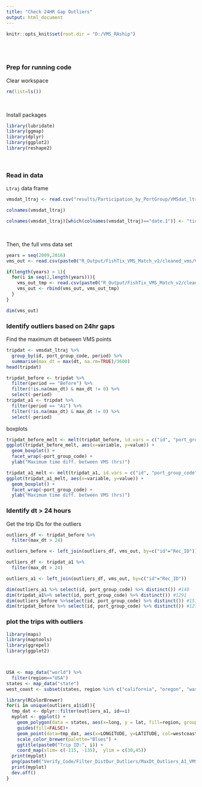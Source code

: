 ```yaml
---
title: "Check 24HR Gap Outliers"
output: html_document
---
```




```r
knitr::opts_knit$set(root.dir = "D:/VMS_RAship") 
```
<br>
<br>

### Prep for running code
Clear workspace
```r
rm(list=ls())
```
<br>

Install packages
```r
library(lubridate)
library(ggmap)
library(dplyr)
library(ggplot2)
library(reshape2)
```


<br>

### Read in data

`Ltraj` data frame
```r
vmsdat_ltraj <- read.csv("results/Participation_by_PortGroup/VMSdat_ltraj_2009-16_CA_targetDCRB_inseason_SeasonWeek_all_perTrip.csv")
```
```r
colnames(vmsdat_ltraj)
```
```r
colnames(vmsdat_ltraj)[which(colnames(vmsdat_ltraj)=="date.1")] <- "ticket.date"
```
<br>


Then, the full vms data set
```r
years = seq(2009,2016)
vms_out <- read.csv(paste0("R_Output/FishTix_VMS_Match_v2/cleaned_vms/VMS_Outputs_wTARGET_10d_lookback_",years[1],"_cleaned.csv"))

if(length(years) > 1){
  for(i in seq(2,length(years))){
    vms_out_tmp <- read.csv(paste0("R_Output/FishTix_VMS_Match_v2/cleaned_vms/VMS_Outputs_wTARGET_10d_lookback_",years[i],"_cleaned.csv"))
    vms_out <- rbind(vms_out, vms_out_tmp)
  }
}
```
```r
dim(vms_out)
```


### Identify outliers based on 24hr gaps

Find the maximum dt between VMS points
```r
tripdat <- vmsdat_ltraj %>%
  group_by(id, port_group_code, period) %>%
  summarise(max_dt = max(dt, na.rm=TRUE)/3600)
head(tripdat)
```


```r
tripdat_before <- tripdat %>%
  filter(period == "Before") %>%
  filter(!is.na(max_dt) & max_dt != 0) %>%
  select(-period)
tripdat_a1 <- tripdat %>%
  filter(period == "A1") %>%
  filter(!is.na(max_dt) & max_dt != 0) %>%
  select(-period)
```

boxplots
```r
tripdat_before_melt <- melt(tripdat_before, id.vars = c("id", "port_group_code"), measure.vars = c("max_dt"))
ggplot(tripdat_before_melt, aes(x=variable, y=value)) +
  geom_boxplot() +
  facet_wrap(~port_group_code) +
  ylab("Maximum time diff. between VMS (hrs)")
```


```r
tripdat_a1_melt <- melt(tripdat_a1, id.vars = c("id", "port_group_code"), measure.vars = c("max_dt"))
ggplot(tripdat_a1_melt, aes(x=variable, y=value)) +
  geom_boxplot() +
  facet_wrap(~port_group_code) +
  ylab("Maximum time diff. between VMS (hrs)")
```





### Identify dt > 24 hours


Get the trip IDs for the outliers
```r
outliers_df <- tripdat_before %>%
  filter(max_dt > 24)

outliers_before <- left_join(outliers_df, vms_out, by=c("id"="Rec_ID"))
```

```r
outliers_df <- tripdat_a1 %>%
  filter(max_dt > 24)

outliers_a1 <- left_join(outliers_df, vms_out, by=c("id"="Rec_ID"))
```

```r
dim(outliers_a1 %>% select(id, port_group_code) %>% distinct()) #140
dim(tripdat_a1%>% select(id, port_group_code) %>% distinct()) #1291
dim(outliers_before %>%select(id, port_group_code) %>% distinct()) #1519
dim(tripdat_before %>% select(id, port_group_code) %>% distinct()) #12707
```

### plot the trips with outliers

```r
library(maps)
library(maptools)
library(ggrepel)
library(ggplot2)



USA <- map_data("world") %>% 
  filter(region=="USA")
states <- map_data("state")
west_coast <- subset(states, region %in% c("california", "oregon", "washington"))

library(RColorBrewer)
for(i in unique(outliers_a1$id)){
  tmp_dat <- dplyr::filter(outliers_a1, id==i)
  myplot <- ggplot() +
    geom_polygon(data = states, aes(x=long, y = lat, fill=region, group=group), color=" grey37", alpha=0.3) +
    guides(fill=FALSE)+
    geom_point(data=tmp_dat, aes(x=LONGITUDE, y=LATITUDE, col=westcoastdate_notime), size = 2, alpha = 0.5) + 
    scale_color_brewer(palette="Blues") +
    ggtitle(paste0("Trip ID:", i)) +
    coord_map(xlim= c(-115, -135),  ylim = c(30,45))
  print(myplot)
  png(paste0("Verify_Code/Filter_DistDur_Outliers/MaxDt_Outliers_A1_VMStracks_", i, ".png"))
  print(myplot)
  dev.off()
}

```






